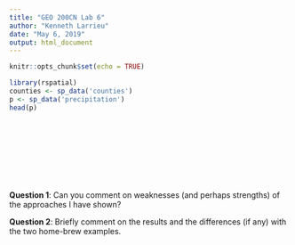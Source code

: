 ```yaml
---
title: "GEO 200CN Lab 6"
author: "Kenneth Larrieu"
date: "May 6, 2019"
output: html_document
---
```


```r
knitr::opts_chunk$set(echo = TRUE)
```

```r
library(rspatial)
counties <- sp_data('counties')
p <- sp_data('precipitation')
head(p)
```

```r

```

```r

```

```r

```

```r

```

```r

```

```r

```

```r

```

```r

```

```r

```


**Question 1**: Can you comment on weaknesses (and perhaps strengths) of the approaches I have shown?


**Question 2**: Briefly comment on the results and the differences (if any) with the two home-brew examples.

